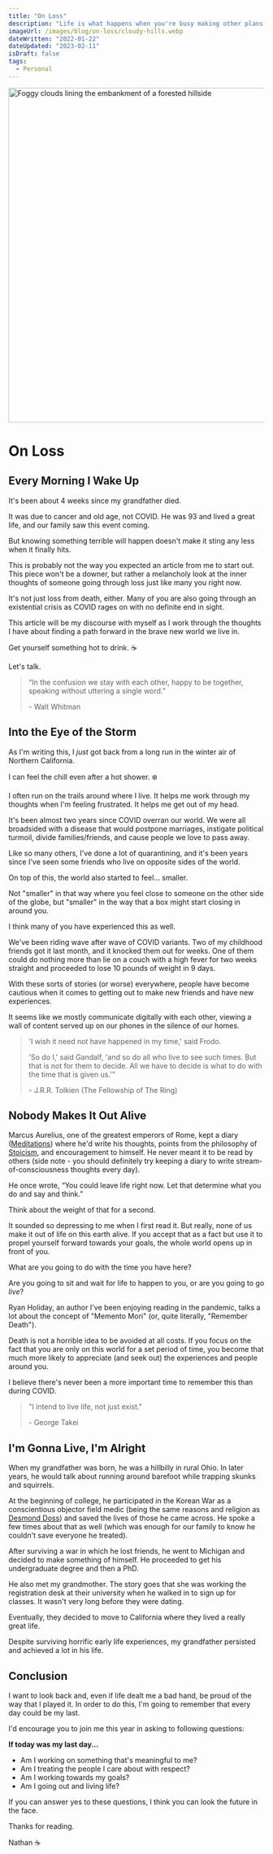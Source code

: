 ```yaml
---
title: "On Loss"
description: "Life is what happens when you're busy making other plans."
imageUrl: /images/blog/on-loss/cloudy-hills.webp
dateWritten: "2022-01-22"
dateUpdated: "2023-02-11"
isDraft: false
tags:
  - Personal
---
```


<img alt="Foggy clouds lining the embankment of a forested hillside" src="/images/blog/on-loss/cloudy-hills.webp" height="658" width="1316">

# On Loss

## Every Morning I Wake Up

It's been about 4 weeks since my grandfather died.

It was due to cancer and old age, not COVID. He was 93 and lived a great life, and our family saw this event coming.

But knowing something terrible will happen doesn't make it sting any less when it finally hits.

This is probably not the way you expected an article from me to start out. This piece won't be a downer, but rather a melancholy look at the inner thoughts of someone going through loss just like many you right now.

It's not just loss from death, either. Many of you are also going through an existential crisis as COVID rages on with no definite end in sight.

This article will be my discourse with myself as I work through the thoughts I have about finding a path forward in the brave new world we live in.

Get yourself something hot to drink. ☕️

Let's talk.

> “In the confusion we stay with each other, happy to be together, speaking without uttering a single word.”
>
> \- Walt Whitman

## Into the Eye of the Storm

As I'm writing this, I _just_ got back from a long run in the winter air of Northern California.

I can feel the chill even after a hot shower. ❄️

I often run on the trails around where I live. It helps me work through my thoughts when I'm feeling frustrated. It helps me get out of my head.

It's been almost two years since COVID overran our world. We were all broadsided with a disease that would postpone marriages, instigate political turmoil, divide families/friends, and cause people we love to pass away.

Like so many others, I've done a lot of quarantining, and it's been years since I've seen some friends who live on opposite sides of the world.

On top of this, the world also started to feel... smaller.

Not "smaller" in that way where you feel close to someone on the other side of the globe, but "smaller" in the way that a box might start closing in around you.

I think many of you have experienced this as well.

We've been riding wave after wave of COVID variants. Two of my childhood friends got it last month, and it knocked them out for weeks. One of them could do nothing more than lie on a couch with a high fever for two weeks straight and proceeded to lose 10 pounds of weight in 9 days.

With these sorts of stories (or worse) everywhere, people have become cautious when it comes to getting out to make new friends and have new experiences.

It seems like we mostly communicate digitally with each other, viewing a wall of content served up on our phones in the silence of our homes.

> 'I wish it need not have happened in my time,' said Frodo.
>
> 'So do I,' said Gandalf, 'and so do all who live to see such times. But that is not for them to decide. All we have to decide is what to do with the time that is given us.'"
>
> \- J.R.R. Tolkien (The Fellowship of The Ring)

## Nobody Makes It Out Alive

Marcus Aurelius, one of the greatest emperors of Rome, kept a diary ([Meditations](https://www.amazon.com/Meditations-New-Translation-Marcus-Aurelius/dp/0812968255/ref=sr_1_1?crid=7OE9FS6HQHQ8&keywords=meditations+by+marcus+aurelius&qid=1643354809&sprefix=meditations+by+mar%2Caps%2C140&sr=8-1)) where he'd write his thoughts, points from the philosophy of [Stoicism](https://en.wikipedia.org/wiki/Stoicism), and encouragement to himself. He never meant it to be read by others (side note - you should definitely try keeping a diary to write stream-of-consciousness thoughts every day).

He once wrote, “You could leave life right now. Let that determine what you do and say and think.”

Think about the weight of that for a second.

It sounded so depressing to me when I first read it. But really, none of us make it out of life on this earth alive. If you accept that as a fact but use it to propel yourself forward towards your goals, the whole world opens up in front of you.

What are you going to do with the time you have here?

Are you going to sit and wait for life to happen to you, or are you going to go _live_?

Ryan Holiday, an author I've been enjoying reading in the pandemic, talks a lot about the concept of "Memento Mori" (or, quite literally, "Remember Death").

Death is not a horrible idea to be avoided at all costs. If you focus on the fact that you are only on this world for a set period of time, you become that much more likely to appreciate (and seek out) the experiences and people around you.

I believe there's never been a more important time to remember this than during COVID.

> "I intend to live life, not just exist."
>
> \- George Takei

## I'm Gonna Live, I'm Alright

When my grandfather was born, he was a hillbilly in rural Ohio. In later years, he would talk about running around barefoot while trapping skunks and squirrels.

At the beginning of college, he participated in the Korean War as a conscientious objector field medic (being the same reasons and religion as [Desmond Doss](https://www.youtube.com/watch?v=s2-1hz1juBI)) and saved the lives of those he came across. He spoke a few times about that as well (which was enough for our family to know he couldn't save everyone he treated).

After surviving a war in which he lost friends, he went to Michigan and decided to make something of himself. He proceeded to get his undergraduate degree and then a PhD.

He also met my grandmother. The story goes that she was working the registration desk at their university when he walked in to sign up for classes. It wasn't very long before they were dating.

Eventually, they decided to move to California where they lived a really great life.

Despite surviving horrific early life experiences, my grandfather persisted and achieved a lot in his life.

## Conclusion

I want to look back and, even if life dealt me a bad hand, be proud of the way that I played it. In order to do this, I'm going to remember that every day could be my last.

I'd encourage you to join me this year in asking to following questions:

**If today was my last day...**

- Am I working on something that's meaningful to me?
- Am I treating the people I care about with respect?
- Am I working towards my goals?
- Am I going out and living life?

If you can answer yes to these questions, I think you can look the future in the face.

Thanks for reading.

Nathan ☕️
